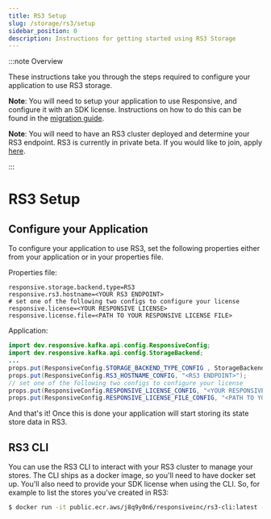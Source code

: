 ```yaml
---
title: RS3 Setup
slug: /storage/rs3/setup
sidebar_position: 0
description: Instructions for getting started using RS3 Storage
---
```


:::note Overview

These instructions take you through the steps required to configure your application to use RS3 storage.

__Note__: You will need to setup your application to use Responsive, and configure it with an SDK license. Instructions on how to do this can be found in the [migration guide](/sdk/migrate).

__Note__: You will need to have an RS3 cluster deployed and determine your RS3 endpoint. RS3 is currently in private beta. If you would like to join, apply [here](https://www.responsive.dev/rs3-storage).

:::

# RS3 Setup

## Configure your Application

To configure your application to use RS3, set the following properties either from your application or in your properties file.

Properties file:

```
responsive.storage.backend.type=RS3
responsive.rs3.hostname=<YOUR RS3 ENDPOINT>
# set one of the following two configs to configure your license
responsive.license=<YOUR RESPONSIVE LICENSE>
responsive.license.file=<PATH TO YOUR RESPONSIVE LICENSE FILE>
```

Application:

```java
import dev.responsive.kafka.api.config.ResponsiveConfig;
import dev.responsive.kafka.api.config.StorageBackend;
...
props.put(ResponsiveConfig.STORAGE_BACKEND_TYPE_CONFIG , StorageBackend.RS3);
props.put(ResponsiveConfig.RS3_HOSTNAME_CONFIG, "<RS3 ENDPOINT>");
// set one of the following two configs to configure your license
props.put(ResponsiveConfig.RESPONSIVE_LICENSE_CONFIG, "<YOUR RESPONSIVE LICENSE>");
props.put(ResponsiveConfig.RESPONSIVE_LICENSE_FILE_CONFIG, "<PATH TO YOUR RESPONSIVE LICENSE FILE>");
```

And that's it! Once this is done your application will start storing its state store data in RS3.

## RS3 CLI

You can use the RS3 CLI to interact with your RS3 cluster to manage your stores. The CLI ships as a docker image, so you'll need to have docker set up. You'll also need to provide your SDK license when using the CLI. So, for example to list the stores you've created in RS3:

```bash
$ docker run -it public.ecr.aws/j8q9y0n6/responsiveinc/rs3-cli:latest -l `cat <PATH TO YOUR RESPONSIVE LICENSE FILE>`  --endpoint https://<YOUR RS3 ENDPOINT> list-stores -d
```
